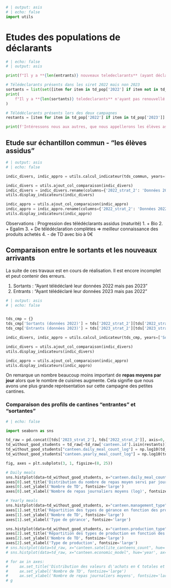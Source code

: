 ```python
# | output: asis
# | echo: false
import utils
```

# Etudes des populations de déclarants
```python
# | echo: false
# | output: asis

print(f"Il y a **{len(entrants)} nouveaux teledeclarants** (ayant déclaré sur la campagne 2023 mais pas celle de 2023)\n")

# Télédeclarants présents dans les siret 2022 mais non 2023
sortants = list(set([item for item in td_pop['2022'] if item not in td_pop['2023']]))
print(
    f"Il y a **{len(sortants)} teledeclarants** n'ayant pas renouvellé (ayant déclaré sur la campagne 2023 mais pas celle de 2023)\n"
)

# Télédéclarants présents lors des deux campagnes
restants = [item for item in td_pop['2022'] if item in td_pop['2023']]

print(f'Intéressons nous aux autres, que nous appellerons les élèves assidus. Ils sont **{len(restants)} teledeclarants**\n')
```

## Etude sur échantillon commun - "les élèves assidus"
```python
# | output: asis
# | echo: false

indic_divers, indic_appro = utils.calcul_indicateur(tds_commun, years=['2022_strat_2', '2023_strat_2'])

indic_divers = utils.ajout_col_comparaison(indic_divers)
indic_divers = indic_divers.rename(columns={'2022_strat_2': 'Données 2022', '2023_strat_2': 'Données 2023'})
utils.display_indicateurs(indic_divers)

indic_appro = utils.ajout_col_comparaison(indic_appro)
indic_appro = indic_appro.rename(columns={'2022_strat_2': 'Données 2022', '2023_strat_2': 'Données 2023'})
utils.display_indicateurs(indic_appro)
```

Observations : Progression des télédéclarants assidus (maturité)
1. + Bio
2. + Egalim
3. + De télédéclaration complètes => meilleur connaissance des produits achetés
4. - de TD avec bio à 0€

## Comparaison entre le sortants et les nouveaux arrivants
::: {.callout-warning}
La suite de ces travaux est en cours de réalisation. Il est encore incomplet et peut contenir des erreurs.
:::

1. Sortants : "Ayant télédéclaré leur données 2022 mais pas 2023"
2. Entrants : "Ayant télédéclaré leur données 2023 mais pas 2022"

```python
# | output: asis
# | echo: false


tds_cmp = {}
tds_cmp['Sortants (données 2022)'] = tds['2022_strat_2'][tds['2022_strat_2']["canteen.id"].isin(sortants)]
tds_cmp['Entrants (données 2023)'] = tds['2023_strat_2'][tds['2023_strat_2']["canteen.id"].isin(entrants)]

indic_divers, indic_appro = utils.calcul_indicateur(tds_cmp, years=['Sortants (données 2022)', 'Entrants (données 2023)'])

indic_divers = utils.ajout_col_comparaison(indic_divers)
utils.display_indicateurs(indic_divers)

indic_appro = utils.ajout_col_comparaison(indic_appro)
utils.display_indicateurs(indic_appro)


```

On remarque un nombre beaucoup moins important de **repas moyens par jour** alors que le nombre de cuisines augmente. Cela signifie que nous avons une plus grande représentation sur cette campagne des petites cantines. 

### Comparaison des profils de cantines "entrantes" et "sortantes"

```python
# | echo: false

import seaborn as sns

td_raw = pd.concat([tds['2023_strat_2'], tds['2022_strat_2']], axis=0, ignore_index=True)
td_without_good_students = td_raw[~td_raw['canteen.id'].isin(restants)]
td_without_good_students["canteen.daily_meal_count_log"] = np.log10(td_without_good_students[["canteen.daily_meal_count"]].replace(0, 1))
td_without_good_students["canteen.yearly_meal_count_log"] = np.log10(td_without_good_students[["canteen.yearly_meal_count"]].replace(0, 1))

fig, axes = plt.subplots(3, 1, figsize=(8, 25))

# Daily meals
sns.histplot(data=td_without_good_students, x="canteen.daily_meal_count_log", hue='year', ax=axes[0], palette='deep', kde=True)
axes[0].set_title('Distribution du nombre de repas moyen servi par jour en fonction de profils entrants et sortants', fontsize='large')
axes[0].set_ylabel('Nombre de TD', fontsize='large')
axes[0].set_xlabel('Nombre de repas journaliers moyens (log)', fontsize='large')

# Yearly meals
sns.histplot(data=td_without_good_students, x="canteen.management_type", hue='year', ax=axes[1], palette='deep')
axes[1].set_title('Répartition des types de gérance en fonction des profils entrants et sortants', fontsize='large')
axes[1].set_ylabel('Nombre de TD', fontsize='large')
axes[1].set_xlabel('Type de gérance', fontsize='large')

sns.histplot(data=td_without_good_students, x="canteen.production_type", hue='year', ax=axes[2], palette='deep')
axes[2].set_title('Répartition des types de production en fonction des profils entrants et sortants', fontsize='large')
axes[2].set_ylabel('Nombre de TD', fontsize='large')
axes[2].set_xlabel('Type de production', fontsize='large')
# sns.histplot(data=td_raw, x="canteen.satellite_canteens_count", hue='year', ax=axes[4], palette='deep')
# sns.histplot(data=td_raw, x="canteen.economic_model", hue='year', ax=axes[5], palette='deep')

# for ax in axes:
#     ax.set_title('Distribution des valeurs d\'achats en € totales et bio', fontsize='large')
#     ax.set_ylabel('Nombre de TD', fontsize='large')
#     ax.set_xlabel('Nombre de repas journaliers moyens', fontsize='large')
# g

```

<!-- ### Comparaison sur les télédéclarations

```python
# | echo: false

columns_of_interest = [
    "teledeclaration.value_bio_ht",
    "teledeclaration.value_total_ht",
    "teledeclaration.value_egalim_others_ht",
    "teledeclaration.value_sustainable_ht",
    "teledeclaration.value_externality_performance_ht",
]

fig, axes = plt.subplots(5, 1, figsize=(8, 30))

for i in range(0, len(columns_of_interest)):
    sns.kdeplot(data=td_raw, x=columns_of_interest[i], hue='year', ax=axes[i], palette='deep')

    axes[i].set_title('Distribution', fontsize='large')
    axes[i].set_ylabel('Nombre de TD', fontsize='large')
    axes[i].set_xlabel(f'{columns_of_interest[i].split(".")[1]}', fontsize='large')
``` -->